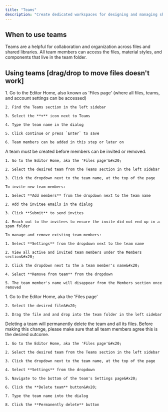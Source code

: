 ```yaml
---
title: "Teams"
description: "Create dedicated workspaces for designing and managing shared assets with collaborative groups."
---
```


## When to use teams

Teams are a helpful for collaboration and organization across files and shared libraries. All team members can access the files, material styles, and components that live in the team folder.&#x20;

## Using teams \[drag/drop to move files doesn't work]

<AccordionGroup>
  <Accordion title="Creating a team" defaultOpen={false}>
    1. Go to the Editor Home, also known as 'Files page' (where all files, teams, and account settings can be accessed)

    2. Find the Teams section in the left sidebar

    3. Select the **+** icon next to Teams

    4. Type the team name in the dialog

    5. Click continue or press `Enter` to save

    6. Team members can be added in this step or later on
  </Accordion>

  <Accordion title="Inviting and managing team members" defaultOpen={false}>
    A team must be created before members can be invited or removed.

    1. Go to the Editor Home, aka the 'Files page'&#x20;

    2. Select the desired team from the Teams section in the left sidebar

    3. Click the dropdown next to the team name, at the top of the page

    To invite new team members:

    1. Select **Add members** from the dropdown next to the team name

    2. Add the invitee emails in the dialog

    3. Click **Submit** to send invites

    4. Reach out to the invitees to ensure the invite did not end up in a spam folder

    To manage and remove existing team members:

    1. Select **Settings** from the dropdown next to the team name

    2. View all active and invited team members under the Members section&#x20;

    3. Click the dropdown next to the a team member's name&#x20;

    4. Select **Remove from team** from the dropdown

    5. The team member's name will disappear from the Members section once removed
  </Accordion>

  <Accordion title="Moving files to a team folder" defaultOpen={false}>
    1. Go to the Editor Home, aka the 'Files page'&#x20;

    2. Select the desired file&#x20;

    3. Drag the file and and drop into the team folder in the left sidebar
  </Accordion>

  <Accordion title="Deleting a team" defaultOpen={false}>
    <Warning>
      Deleting a team will permanently delete the team and all its files. Before making this change, please make sure that all team members agree this is the desired outcome.
    </Warning>

    1. Go to the Editor Home, aka the 'Files page'&#x20;

    2. Select the desired team from the Teams section in the left sidebar

    3. Click the dropdown next to the team name, at the top of the page

    4. Select **Settings** from the dropdown

    5. Navigate to the bottom of the team's Settings page&#x20;

    6. Click the **Delete team** button&#x20;

    7. Type the team name into the dialog

    8. Click the **Permanently delete** button
  </Accordion>
</AccordionGroup>